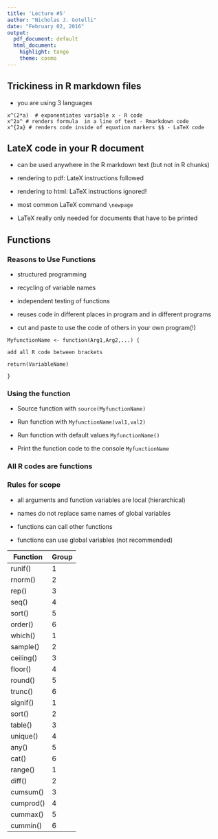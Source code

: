 ---
title: 'Lecture #5'
author: "Nicholas J. Gotelli"
date: "February 02, 2016"
output:
  pdf_document: default
  html_document:
    highlight: tango
    theme: cosmo
---

## Trickiness in R markdown files

- you are using 3 languages

```
x^(2*a)  # exponentiates variable x - R code
x^2a^ # renders formula  in a line of text - Rmarkdown code
x^{2a} # renders code inside of equation markers $$ - LaTeX code
```

## LateX code in your R document

- can be used anywhere in the R markdown text (but not in R chunks)

- rendering to pdf: LateX instructions followed
- rendering to html: LaTeX instructions ignored!

- most common LaTeX command `\newpage`

- LaTeX really only needed for documents that have to be printed

## Functions

### Reasons to Use Functions

- structured programming

- recycling of variable names

- independent testing of functions

- reuses code in different places in program and in different programs

- cut and paste to use the code of others in your own program(!)

```
MyfunctionName <- function(Arg1,Arg2,...) {

add all R code between brackets

return(VariableName)

}
```

### Using the function

- Source function with `source(MyfunctionName)`

- Run function with `MyfunctionName(val1,val2)`

- Run function with default values `MyfunctionName()`

- Print the function code to the console `MyfunctionName`

### All R codes are functions

### Rules for scope

- all arguments and function variables are local (hierarchical)

- names do not replace same names of global variables

- functions can call other functions

- functions can use global variables (not recommended)





\newpage

Function | Group
--------|----------
runif() | 1
rnorm() | 2
rep() | 3
seq() | 4
sort() | 5
order() | 6
which() | 1
sample() | 2
ceiling() | 3
floor() | 4
round() | 5
trunc() | 6
signif() | 1
sort() | 2
table() | 3
unique() | 4
any() | 5
cat() | 6
range() | 1
diff() | 2
cumsum() | 3
cumprod() | 4
cummax() | 5
cummin() | 6
